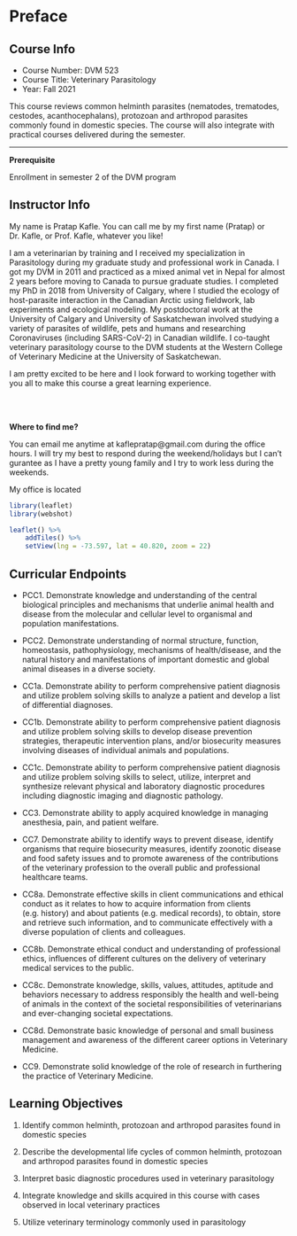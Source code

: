 
# Preface {-}

## Course Info {-}

- Course Number: DVM 523
- Course Title: Veterinary Parasitology
- Year: Fall 2021



This course reviews common helminth parasites (nematodes, trematodes, cestodes, acanthocephalans), protozoan and arthropod parasites commonly found in domestic species. The course will also integrate with practical courses delivered during the semester.

---

**Prerequisite**

Enrollment in semester 2 of the DVM program


## Instructor Info {-}

My name is Pratap Kafle. You can call me by my first name (Pratap) or Dr. Kafle, or Prof. Kafle, whatever you like!

I am a veterinarian by training and I received my specialization in Parasitology during my graduate study and professional work in Canada. I got my DVM in 2011 and practiced as a mixed animal vet in Nepal for almost 2 years before moving to Canada to pursue graduate studies. I completed my PhD in 2018 from University of Calgary, where I studied the ecology of host-parasite interaction in the Canadian Arctic using fieldwork, lab experiments and ecological modeling. My postdoctoral work at the University of Calgary and University of Saskatchewan involved studying a variety of parasites of wildlife, pets and humans and researching Coronaviruses (including SARS-CoV-2) in Canadian wildlife. I co-taught veterinary parasitology course to the DVM students at the Western College of Veterinary Medicine at the University of Saskatchewan.

I am pretty excited to be here and I look forward to working together with you all to make this course a great learning experience.

<br />
<br />

**Where to find me?**

You can email me anytime at kaflepratap@gmail.com during the office hours. I will try my best to respond during the weekend/holidays but I can't gurantee as I have a pretty young family and I try to work less during the weekends.

My office is located

```r
library(leaflet)
library(webshot)

leaflet() %>%
    addTiles() %>%
    setView(lng = -73.597, lat = 40.820, zoom = 22)
```


## Curricular Endpoints {-}

- PCC1. Demonstrate knowledge and understanding of the central biological principles and mechanisms that underlie animal health and disease from the molecular and cellular level to organismal and population manifestations.

- PCC2. Demonstrate understanding of normal structure, function, homeostasis, pathophysiology, mechanisms of health/disease, and the natural history and manifestations of important domestic and global animal diseases in a diverse society.

- CC1a. Demonstrate ability to perform comprehensive patient diagnosis and utilize problem solving skills to analyze a patient and develop a list of differential diagnoses.

- CC1b. Demonstrate ability to perform comprehensive patient diagnosis and utilize problem solving skills to develop disease prevention strategies, therapeutic intervention plans, and/or biosecurity measures involving diseases of individual animals and populations.

- CC1c. Demonstrate ability to perform comprehensive patient diagnosis and utilize problem solving skills to select, utilize, interpret and synthesize relevant physical and laboratory diagnostic procedures including diagnostic imaging and diagnostic pathology.

- CC3. Demonstrate ability to apply acquired knowledge in managing anesthesia, pain, and patient welfare.

- CC7. Demonstrate ability to identify ways to prevent disease, identify organisms that require biosecurity measures, identify zoonotic disease and food safety issues and to promote awareness of the contributions of the veterinary profession to the overall public and professional healthcare teams.

- CC8a. Demonstrate effective skills in client communications and ethical conduct as it relates to how to acquire information from clients (e.g. history) and about patients (e.g. medical records), to obtain, store and retrieve such information, and to communicate effectively with a diverse population of clients and colleagues.

- CC8b. Demonstrate ethical conduct and understanding of professional ethics, influences of different cultures on the delivery of veterinary medical services to the public.

- CC8c. Demonstrate knowledge, skills, values, attitudes, aptitude and behaviors necessary to address responsibly the health and well-being of animals in the context of the societal responsibilities of veterinarians and ever-changing societal expectations.

- CC8d. Demonstrate basic knowledge of personal and small business management and awareness of the different career options in Veterinary Medicine.

- CC9. Demonstrate solid knowledge of the role of research in furthering the practice of Veterinary Medicine.



## Learning Objectives {-}

1. Identify common helminth, protozoan and arthropod parasites found in domestic species

2. Describe the developmental life cycles of common helminth, protozoan and arthropod parasites found in domestic species

3. Interpret basic diagnostic procedures used in veterinary parasitology

4. Integrate knowledge and skills acquired in this course with cases observed in local veterinary practices

5. Utilize veterinary terminology commonly used in parasitology
